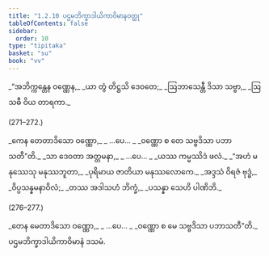 ```yaml
---
title: "1.2.10 ပဌမဘိက္ခာဒါယိကာဝိမာနဝတ္ထု"
tableOfContents: false
sidebar:
  order: 10
type: "tipitaka"
basket: "su"
book: "vv"
---
```



<DynamicBreadcrumb />

<Division number="270" book="vv" e="ch" v="19" p="31">

<Paragraph number="290" type="verses" book="vv">
_“အဘိက္ကန္တေန ဝဏ္ဏေန,_  
_ယာ တွံ တိဋ္ဌသိ ဒေဝတေ;_  
_ဩဘာသေန္တီ ဒိသာ သဗ္ဗာ,_  
_ဩသဓီ ဝိယ တာရကာ._  


(271–272.)
</Paragraph>

<Paragraph number="291" type="verses" book="vv">
_ကေန တေတာဒိသော ဝဏ္ဏော,_  
_ …ပေ… _  
_ဝဏ္ဏော စ တေ သဗ္ဗဒိသာ ပဘာသတီ”တိ._  

</Paragraph>

</Division>
<Division number="273" book="vv" e="ch" v="19" p="31">

<Paragraph number="292" type="verses" book="vv">
_သာ ဒေဝတာ အတ္တမနာ,_  
_ …ပေ… _  
_ယဿ ကမ္မဿိဒံ ဖလံ._  

</Paragraph>

</Division>
<Division number="274" book="vv" e="ch" v="19" p="32">

<Paragraph number="293" type="verses" book="vv">
_“အဟံ မနုဿေသု မနုဿဘူတာ,_  
_ပုရိမာယ ဇာတိယာ မနုဿလောကေ._  

</Paragraph>

</Division>
<Division number="275" book="vv" e="ch" v="19" p="32">

<Paragraph number="294" type="verses" book="vv">
_အဒ္ဒသံ ဝိရဇံ ဗုဒ္ဓံ,_  
_ဝိပ္ပသန္နမနာဝိလံ;_  
_တဿ အဒါသဟံ ဘိက္ခံ,_  
_ပသန္နာ သေဟိ ပါဏိဘိ._  


(276–277.)
</Paragraph>

<Paragraph number="295" type="verses" book="vv">
_တေန မေတာဒိသော ဝဏ္ဏော,_  
_ …ပေ… _  
_ဝဏ္ဏော စ မေ သဗ္ဗဒိသာ ပဘာသတီ”တိ._  


</Paragraph>
</Division>

<Paragraph number="296" type="center" book="vv">
ပဌမဘိက္ခာဒါယိကာဝိမာနံ ဒသမံ.
</Paragraph>